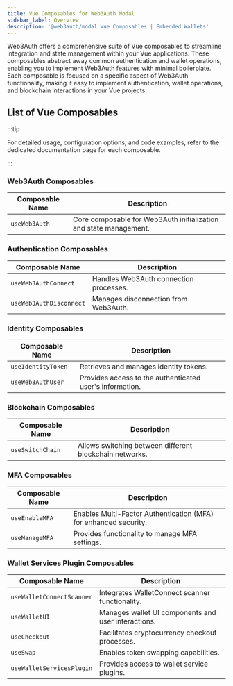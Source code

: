 ```yaml
---
title: Vue Composables for Web3Auth Modal
sidebar_label: Overview
description: '@web3auth/modal Vue Composables | Embedded Wallets'
---
```


Web3Auth offers a comprehensive suite of Vue composables to streamline integration and state management within your Vue applications. These composables abstract away common authentication and wallet operations, enabling you to implement Web3Auth features with minimal boilerplate. Each composable is focused on a specific aspect of Web3Auth functionality, making it easy to implement authentication, wallet operations, and blockchain interactions in your Vue projects.

## List of Vue Composables

:::tip

For detailed usage, configuration options, and code examples, refer to the dedicated documentation page for each composable.

:::

### Web3Auth Composables

| Composable Name | Description                                                       |
| --------------- | ----------------------------------------------------------------- |
| `useWeb3Auth`   | Core composable for Web3Auth initialization and state management. |

### Authentication Composables

| Composable Name         | Description                            |
| ----------------------- | -------------------------------------- |
| `useWeb3AuthConnect`    | Handles Web3Auth connection processes. |
| `useWeb3AuthDisconnect` | Manages disconnection from Web3Auth.   |

### Identity Composables

| Composable Name    | Description                                              |
| ------------------ | -------------------------------------------------------- |
| `useIdentityToken` | Retrieves and manages identity tokens.                   |
| `useWeb3AuthUser`  | Provides access to the authenticated user's information. |

### Blockchain Composables

| Composable Name  | Description                                             |
| ---------------- | ------------------------------------------------------- |
| `useSwitchChain` | Allows switching between different blockchain networks. |

### MFA Composables

| Composable Name | Description                                                      |
| --------------- | ---------------------------------------------------------------- |
| `useEnableMFA`  | Enables Multi-Factor Authentication (MFA) for enhanced security. |
| `useManageMFA`  | Provides functionality to manage MFA settings.                   |

### Wallet Services Plugin Composables

| Composable Name           | Description                                         |
| ------------------------- | --------------------------------------------------- |
| `useWalletConnectScanner` | Integrates WalletConnect scanner functionality.     |
| `useWalletUI`             | Manages wallet UI components and user interactions. |
| `useCheckout`             | Facilitates cryptocurrency checkout processes.      |
| `useSwap`                 | Enables token swapping capabilities.                |
| `useWalletServicesPlugin` | Provides access to wallet service plugins.          |
